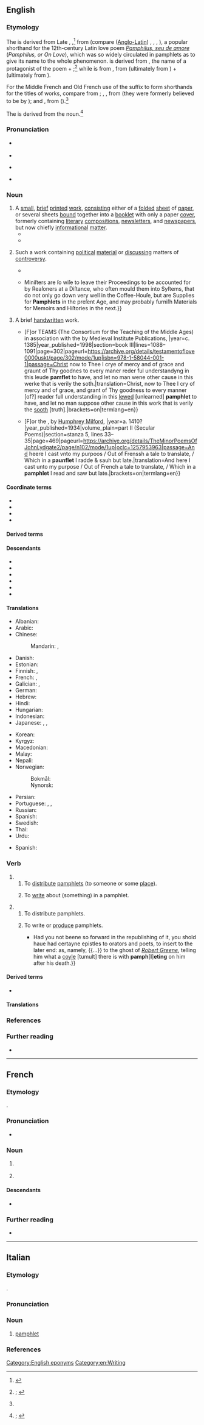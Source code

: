 {{also|Pamphlet}}
==English==
{{was wotd|2021|December|23}}

===Etymology===
{{multiple images
|direction = vertical
|image1 = Flagstaff motel local pamphlets.jpg
|caption1 = Pamphlets ''(sense 1)'' [[advertise#Verb|advertising]] [[local#Adjective|local]] [[attraction]]s at a [[motel]] in [[Flagstaff]], [[Arizona]], USA.
|image2 = Voters' pamphlet 1976.pdf
|caption2 = The official [[voter]]s’ pamphlet ''(sense 1)'' for the [[general election]] in the [[state#Noun|state]] of [[Washington]], USA, on November 2, 1976.
}}

{{root|en|ine-pro|*peh₂-|*bʰil-}}
The {{glossary|noun}} is derived from Late {{inh|en|enm|pamflet}}, {{m|enm|pamphilet|t=short written text; small book; tract}}{{nb...|pamfelet, pamfilet, panflet, pampelet, pamphilett, pamplet, pamplett, paunflet, paunflete|otherforms=1}},<ref>{{R:MED Online|entry=pamflet|pos=n|id=MED32276}}</ref> from {{der|en|frm|Pamphilet}} (compare {{cog|LL.|-}} ([[w:Anglo-Latin literature|Anglo-Latin]]) {{m|LL.|pamfletus}}, {{m|LL.|panfletus}}, {{m|LL.|paunflettus|t=short written text}}, {{cog|fro|Panfilès}}), a popular shorthand for the 12th-century Latin love poem ''[[w:Pamphilus de amore|Pamphilus, seu de amore]]'' (''Pamphilus, or On Love''), which was so widely circulated in pamphlets as to give its name to the whole phenomenon. {{m|frm||Pamphilet}} is derived from {{der|en|la|Pamphilus}}, the name of a protagonist of the poem + {{der|en|frm|-et|pos={{glossary|suffix}} forming {{glossary|diminutive}} {{glossary|masculine}} nouns}};<ref name="OED">{{R:OED Online|pos=n|id=136613|date=December 2021|nodot=1}}; {{R:Lexico|pos=n}}</ref> while {{m|la||Pamphilus}} is from {{der|en|grc|Πάμφιλος|lit=beloved by all}}, from {{m|grc|παν-|pos={{glossary|prefix}} meaning ‘all; every’}} (ultimately from {{der|en|ine-pro|*peh₂-|t=to protect; to shepherd}}) + {{m|grc|φῐ́λος|t=beloved, dear}} (ultimately from {{der|en|ine-pro|*bʰil-|t=decent; friendly; good; harmonious}}).

For the Middle French and Old French use of the suffix {{m|frm|-et}} to form shorthands for the titles of works, compare {{noncog|frm|Avionet|t=the fables of Avianus}} from {{w|Avianus}}; {{noncog|frm|Catonet}}, {{noncog|fro|Chatonnet}}, {{m|fro|Chatonez|t=the {{w|Distichs of Cato}}}} from {{l|fro|Caton}} (they were formerly believed to be by {{w|Cato}}); and {{noncog|fro|Esopet}}, {{m|fro|Isopet|t=[[w:Aesop's Fables|Aesop’s Fables]]}} from {{m|fro|Ésope}} ({{w|Aesop}}).<ref name="OED"/>

The {{glossary|verb}} is derived from the noun.<ref>{{R:OED Online|pos=v|id=136614|date=December 2021|nodot=1}}; {{R:Lexico|pos=v}}</ref>

===Pronunciation===
* {{a|RP}} {{IPA|en|/ˈpæmflɪt/|/-flət/}}
* {{audio|en|LL-Q1860 (eng)-Vealhurl-pamphlet.wav|Audio (Southern England)}}
* {{a|GA}} {{IPA|en|/ˈpæmflət/}}
* {{hyphenation|en|pamph|let}}

===Noun===
{{en-noun}}

# A [[small#Adjective|small]], [[brief#Adjective|brief]] [[printed#Adjective|printed]] [[work#Noun|work]], [[consist]]ing either of a [[folded#Adjective|folded]] [[sheet#Noun|sheet]] of [[paper#Noun|paper]], or several sheets [[bind#Verb|bound]] together into a [[booklet]] with only a paper [[cover#Noun|cover]], formerly containing [[literary]] [[compositions]], [[newsletter]]s, and [[newspaper#Noun|newspapers]], but now chiefly [[informational]] [[matter#Noun|matter]].
#* {{RQ:Boswell Johnson|volume=II|year=1778|page=243|passage=I happened, I know not how, to ſay that a '''pamphlet''' meant a proſe piece. [[w:Samuel Johnson|[Samuel] {{smallcaps|Johnson}}]]. "No, Sir. A few ſheets of poetry unbound are a '''pamphlet''', as much as a few ſheets of proſe." [[w:Samuel Musgrave|[Samuel] {{smallcaps|Musgrave}}]]. "A '''pamphlet''' may be underſtood to mean a poetical piece, in Weſtminſter-Hall, that is in formal language; but in common language it is underſtood to mean proſe." {{smallcaps|Johnson}}. (and here was one of the many inſtances of his knowing clearly and telling exactly how a thing is) "A '''pamphlet''' is underſtood in common language to mean proſe, only from this, that there is ſo much more proſe written than poetry; as when we ſay a ''book'', proſe is underſtood for the ſame reaſon, though a book may as well be in poetry as in proſe. We underſtand what is moſt general, and we name what is leſs frequent."}}
#* {{RQ:Wharton Summer|chapter=I|page=18|passage="Haven't you any kind of a history of the place? I think there was one written about 1840: a book or '''pamphlet''' about its first settlement," he presently said from the farther end of the room.}}
# {{lb|en|specifically}} Such a work containing [[political#Adjective|political]] [[material#Noun|material]] or [[discuss]]ing matters of [[controversy]].
#* {{RQ:Milton Reason|chapter=That Church-governement is Prescrib’d in the Gospell, and that to Say Otherwise is Unsound|page=4|passage=So far is it from the kenne of theſe wretched projectors of ours that beſcraull their '''Pamflets''' every day with new formes of government for our Church.}}
#* {{RQ:Swift Free Thoughts|page=3|passage={{...}} Miniſters are ſo wiſe to leave their Proceedings to be accounted for by Reaſoners at a Diſtance, who often mould them into Syſtems, that do not only go down very well in the Coffee-Houſe, but are Supplies for '''Pamphlets''' in the preſent Age, and may probably furniſh Materials for Memoirs and Hiſtories in the next.}}
# {{lb|en|obsolete}} A brief [[handwritten]] work.
#* {{quote-book|enm|author=Thomas Usk|authorlink=Thomas Usk|chapter=IX|editor=R. Allen Shoaf|title=The Testament of Love|location=Kalamazoo, Mich.|series=Middle English Texts|publisher={{...|Published}} [F]or TEAMS (The Consortium for the Teaching of the Middle Ages) in association with the {{w|University of Rochester}} by Medieval Institute Publications, {{w|Western Michigan University}}|year=c. 1385|year_published=1998|section=book III|lines=1088–1091|page=302|pageurl=https://archive.org/details/testamentoflove0000uskt/page/302/mode/1up|isbn=978-1-58044-001-1|passage=Christ now to Thee I crye of mercy and of grace and graunt of Thy goodnes to every maner reder ful understandyng in this leude '''pamflet''' to have, and let no man wene other cause in this werke that is verily the soth.|translation=Christ, now to Thee I cry of mercy and of grace, and grant of Thy goodness to every manner [of?] reader full understanding in this [[lewed]] [unlearned] '''pamphlet''' to have, and let no man suppose other cause in this work that is verily the [[sooth]] [truth].|brackets=on|termlang=en}}
#* {{quote-book|enm|author=John Lydgate|authorlink=John Lydgate|chapter=The Churl and the Bird|editor={{w|Henry Noble MacCracken}}|title=The Minor Poems of John Lydgate{{nb...|Edited from All Available MSS., with an Attempt to Establish the Lydgate Canon}}|series=Original Series|seriesvolume=192|location=London|publisher={{...|Published}} [F]or the {{w|Early English Text Society}}, by [[w:Humphrey Sumner Milford|Humphrey Milford]], {{w|Oxford University Press}}{{nb...|Amen House, E.C.4}}|year=a. 1410?|year_published=1934|volume_plain=part II (Secular Poems)|section=stanza 5, lines 33–35|page=469|pageurl=https://archive.org/details/TheMinorPoemsOfJohnLydgate2/page/n102/mode/1up|oclc=1257953963|passage=And heere I cast vnto my purpoos / Out of Frenssh a tale to translate, / Which in a '''pau''n''flet''' I radde & sauh but late.|translation=And here I cast unto my purpose / Out of French a tale to translate, / Which in a '''pamphlet''' I read and saw but late.|brackets=on|termlang=en}}

====Coordinate terms====
* {{l|en|brochure}}
* {{l|en|flyer}}
* {{l|en|handbill}}
* {{l|en|leaflet}}

====Derived terms====
{{col3|en
|pamphletary
|pamphleteer
|pamphleteering
|[[pamphleter]] {{qualifier|archaic}}
|[[pamphlette]] {{qualifier|rare}}
|pamphletic
|[[pamphleting]] {{qualifier|adjective|noun}}
|[[pamphletism]] {{qualifier|rare}}
|pamphletize
|pamphletry
}}

====Descendants====
* {{desctree|fr|pamphlet|bor=1}}
* {{desc|it|pamphlet|bor=1}}
* {{desc|ja|パンフレット|bor=1}}
* {{desc|ko|팸플릿|bor=1}}
* {{desc|pt|panfleto|bor=1}}
* {{desc|es|panfleto|bor=1}}

====Translations====
{{trans-top-also|small, brief printed work, consisting either of a folded sheet of paper, or several sheets bound together into a booklet with only a paper cover|booklet}}
* Albanian: {{t|sq|pamfleti}}
* Arabic: {{t|ar|منشور}}
* Chinese:
*: Mandarin: {{t+|cmn|小冊子}}, {{t+|cmn|小册子|tr=xiǎocèzi}}
* Danish: {{t|da|pamflet}}
* Estonian: {{t|et|pamflett}}
* Finnish: {{t|fi|pamfletiksi}}, {{t+|fi|kirjanen}}
* French: {{t+|fr|pamphlet|m}} {{qualifier|dated or Quebec}}, {{t+|fr|tract|m}}
* Galician: {{t|gl|panfleto|m}}, {{t|gl|folleto|m}}
* German: {{t+|de|Flugschrift|f}}
* Hebrew: {{t+|he|פמפלט|m}}
* Hindi: {{t+|hi|पर्चा|m}}
* Hungarian: {{t+|hu|röpirat}}
* Indonesian: {{t+|id|pamflet}}
* Japanese: {{t+|ja|パンフレット|tr=panfuretto}}, {{t+|ja|小冊子|tr=しょうさっし, shō-sasshi}}, {{t|ja|小冊|tr=しょうさっ, shōsatsu}}
{{trans-mid}}
* Korean: {{t+|ko|팸플릿}}
* Kyrgyz: {{t|ky|памфлет}}
* Macedonian: {{t|mk|памфлет|m}}
* Malay: {{t|ms|risalah}}
* Nepali: {{t|ne|पर्चा}}
* Norwegian:
*: Bokmål: {{t|nb|pamflett}}
*: Nynorsk: {{t|nn|pamflett}}
* Persian: {{t+|fa|جزوه}}
* Portuguese: {{t+|pt|panfleto|m}}, {{t|pt|brochura|f}}, {{t+|pt|folheto|m}}
* Russian: {{t+|ru|памфле́т|m}}
* Spanish: {{t+|es|folleto|m}}
* Swedish: {{t+|sv|pamflett|c}}
* Thai: {{t+|th|จุลสาร}}
* Urdu: {{t|ur|پَرْچَہ|m|tr=parcā}}
{{trans-bottom}}

{{trans-top|such a work containing political material or discussing matters of controversy}}
* Spanish: {{t+|es|panfleto|m}} {{qualifier|often political and defamatory}}
{{trans-mid}}
{{trans-bottom}}

===Verb===
{{en-verb|pres_ptc2=++|pres_ptc2_qual=nonstandard|past2=++|past2_qual=nonstandard}}

# {{lb|en|transitive}}
## To [[distribute]] [[pamphlet#Noun|pamphlets]] (to someone or some [[place#Noun|place]]).
## {{lb|en|archaic}} To [[write#Verb|write]] about (something) in a pamphlet.
# {{lb|en|intransitive}}
## To distribute pamphlets.
## {{lb|en|obsolete|rare}} To write or [[produce#Verb|produce]] pamphlets.
##* {{RQ:Nashe Pierce Penilesse|chapter=Introduction|page=xiv|passage=''A private Epistle of the Author to the Printer. Wherein his full meaning and purpose (in publishing this booke) is set foorth.'' {{...}} Had you not beene so forward in the republishing of it, you shold haue had certayne epistles to orators and poets, to insert to the later end: as, namely, {{...}} to the ghost of ''[[w:Robert Greene (dramatist)|Robert Greene]]'', telling him what a [[coil#Etymology 2|coyle]] [tumult] there is with '''pamph'''['''l''']'''eting''' on him after his death.}}

====Derived terms====
* {{l|en|pamphleting|pos=adjective, noun}}

====Translations====
{{trans-top|to distribute pamphlets (to someone or some place)}}
{{trans-mid}}
{{trans-bottom}}

{{trans-top|to write about (something) in a pamphlet}}
{{trans-mid}}
{{trans-bottom}}

{{trans-top|to distribute pamphlets}}
{{trans-mid}}
{{trans-bottom}}

===References===
<references/>

===Further reading===
* {{pedia}}

[[Category:English eponyms]]
[[Category:en:Writing]]

----

==French==

===Etymology===
{{dercat|fr|enm|fro|la|grc}}
{{bor+|fr|en|pamphlet}}.

===Pronunciation===
* {{fr-IPA}}

===Noun===
{{fr-noun|m}}

# {{l|en|lampoon}} {{gl|written attack}}
# {{lb|fr|Quebec|or|dated}} {{l|en|pamphlet}} {{gl|small booklet}}

====Descendants====
* {{desc|de|Pamphlet|bor=1}}

===Further reading===
* {{R:TLFi}}

----

==Italian==
{{swp|lang=it}}

===Etymology===
{{dercat|it|enm|fro|la|grc}}
{{bor+|it|en|pamphlet}}.

===Pronunciation===
{{it-pr|pamflè*,pamflé*,pàmflet<ref:{{R:it:DiPI}}>}}

===Noun===
{{it-noun|m|#}}

# [[#English|pamphlet]] {{gl|essay on a current topic}}

===References===
<references/>